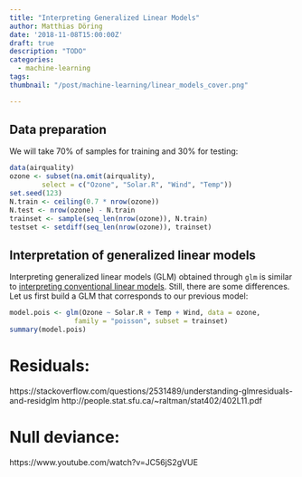 ```yaml
---
title: "Interpreting Generalized Linear Models"
author: Matthias Döring
date: '2018-11-08T15:00:00Z'
draft: true
description: "TODO"
categories:
  - machine-learning
tags:
thumbnail: "/post/machine-learning/linear_models_cover.png"

---
```


## Data preparation

We will take 70% of samples for training and 30% for testing:

```r
data(airquality)
ozone <- subset(na.omit(airquality), 
        select = c("Ozone", "Solar.R", "Wind", "Temp"))
set.seed(123)
N.train <- ceiling(0.7 * nrow(ozone))
N.test <- nrow(ozone) - N.train
trainset <- sample(seq_len(nrow(ozone)), N.train)
testset <- setdiff(seq_len(nrow(ozone)), trainset)
```

## Interpretation of generalized linear models

Interpreting generalized linear models (GLM) obtained through ```glm``` is similar to [interpreting conventional linear models](/post/machine-learning/linear_models/). Still, there are some differences. Let us first build a GLM that corresponds to our previous model:

```r
model.pois <- glm(Ozone ~ Solar.R + Temp + Wind, data = ozone, 
                family = "poisson", subset = trainset)
summary(model.pois)
```

# Residuals:
https://stackoverflow.com/questions/2531489/understanding-glmresiduals-and-residglm
http://people.stat.sfu.ca/~raltman/stat402/402L11.pdf

# Null deviance:

https://www.youtube.com/watch?v=JC56jS2gVUE
